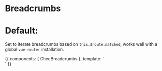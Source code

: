 
<Meta title="Components" component={ChecBreadcrumbs} />

# Breadcrumbs

<Props of={ChecBreadcrumbs} />

# Default:

Set to iterate breadcrumbs based on `this.$route.matched`; works well with  a global `vue-router` installation.

<Preview>
  <Story name="Breadcrumbs" decorators={[StoryRouter({}, {
    initialEntry: "/settings/developers/api-keys",
    routes: [
      {
        path: '/',
        meta: { breadcrumb: 'Dashboard'},
        children: [
          {
            path: '/settings',
            meta: { breadcrumb: 'Settings' },
            children: [
              {
                path: 'developers',
                meta: {breadcrumb: 'Developers'},
                children: [
                  {
                    path: 'api-keys',
                    meta: {breadcrumb: 'API Keys'}
                  }
                ]
              }
            ]
          }
        ]
      },
    ]
  })]}>
    {{
      components: {
        ChecBreadcrumbs
      },
      template: `
        <div class="py-16 flex justify-center">
          <ChecBreadcrumbs />
        </div>`
    }}
  </Story>
</Preview>
